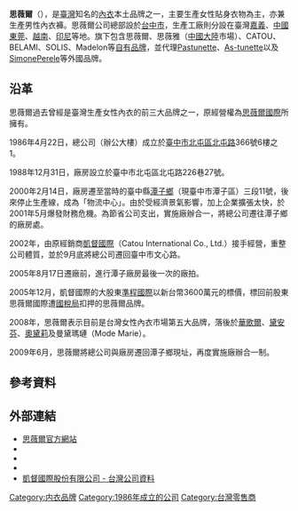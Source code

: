 {{Infobox company
|company_name    = 思薇爾
|company_name_en = SWEAR
|company_logo    = Swear logo.svg
|company_type    = 股份有限公司
|slogan          =
|market_information = 
|foundation      = 1986年4月22日<br>（思薇爾國際股份有限公司）<br>1998年12月21日<br>（凱督國際股份有限公司）
|location        = {{TWN}}[[臺中市|臺中市]][[潭子區|潭子區]]中山路一段223號
|key_people      = 吳竹麗
|industry        = [[零售|零售]]
|products        = [[女性內衣|女性內衣]]<br>[[男性內衣|男性內衣]]<br>[[襯衣|襯衣]]<br>[[睡衣|睡衣]]<br>[[泳衣|泳衣]]
|num_employees   =
|parent          = 
|revenue         = 
|homepage        = [http://www.swear.com.tw/ www.swear.com.tw]
}}

'''思薇爾'''（{{lang-en|Swear}}），是[[臺灣|臺灣]]知名的[[內衣|內衣]]本土品牌之一，主要生產女性貼身衣物為主，亦兼生產男性內衣褲。思薇爾公司總部設於[[台中市|台中市]]，生產工廠則分設在臺灣[[嘉義縣|嘉義]]、[[中國|中國]][[東莞|東莞]]、[[越南|越南]]、[[印尼|印尼]]等地。旗下包含思薇爾、思薇雅（[[中國大陸|中國大陸]]市場）、CATOU、BELAMI、SOLIS、Madelon等[[自有品牌|自有品牌]]，並代理[[Pastunette|Pastunette]]、[[As-tunette|As-tunette]]以及[[SimonePerele|SimonePerele]]等外國品牌。

== 沿革 ==
思薇爾過去曾經是臺灣生產女性內衣的前三大品牌之一，原經營權為[[思薇爾國際|思薇爾國際]]所擁有。

1986年4月22日，總公司（辦公大樓）成立於[[臺中市|臺中市]][[北屯區|北屯區]][[北屯路|北屯路]]366號6樓之1。

1988年12月31日，廠房設立於臺中市北屯區北屯路226巷27號。

2000年2月14日，廠房遷至當時的臺中縣[[潭子區|潭子鄉]]（現臺中市潭子區）三段11號，後來停止生產線，成為「物流中心」。由於受經濟景氣影響，加上企業擴張太快，於2001年5月爆發財務危機。為節省公司支出，實施廠辦合一，將總公司遷往潭子鄉的廠房處。

2002年，由原經銷商[[凱督國際|凱督國際]]（Catou International Co., Ltd.）接手經營，重整公司體質，並於9月底將總公司遷回臺中市文心路。

2005年8月17日遷廠前，進行潭子廠房最後一次的廠拍。

2005年12月，凱督國際的大股東[[準程國際|準程國際]]以新台幣3600萬元的標價，標回前股東思薇爾國際遭[[國稅局|國稅局]]扣押的思薇爾品牌。

2008年，思薇爾表示目前是台灣女性內衣市場第五大品牌，落後於[[華歌爾|華歌爾]]、[[黛安芬|黛安芬]]、[[奧黛莉|奧黛莉]]及曼黛瑪璉（Mode Marie）。

2009年6月，思薇爾將總公司與廠房遷回潭子鄉現址，再度實施廠辦合一制。

==參考資料==
{{reflist}}

==外部連結==
*[http://www.swear.com.tw 思薇爾官方網站] {{Wayback|url=http://www.swear.com.tw/ |date=20210125104444 }}
*{{facebook|swear.com.tw|思薇爾}}
*{{instagram|swear.com.tw|思薇爾}}
*{{youtube|channel=UCa7tzIdsRlSG_gJcZKpI84A|思薇爾}}
*[https://company.g0v.ronny.tw/id/16832064 凱督國際股份有限公司 - 台灣公司資料]

{{女用內衣}}

{{DEFAULTSORT:Swear}}
[[Category:内衣品牌|Category:内衣品牌]]
[[Category:1986年成立的公司|Category:1986年成立的公司]]
[[Category:台灣零售商|Category:台灣零售商]]